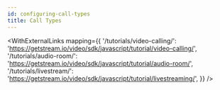 ```yaml
---
id: configuring-call-types
title: Call Types
---
```



<CallTypesPage />

<WithExternalLinks
  mapping={{
    '/tutorials/video-calling/':
      'https://getstream.io/video/sdk/javascript/tutorial/video-calling/',
    '/tutorials/audio-room/':
      'https://getstream.io/video/sdk/javascript/tutorial/audio-room/',
    '/tutorials/livestream/':
      'https://getstream.io/video/sdk/javascript/tutorial/livestreaming/',
  }}
/>
